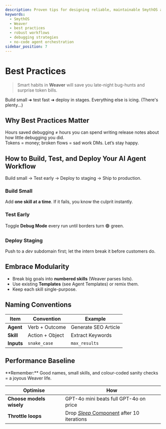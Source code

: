 ```yaml
---
description: Proven tips for designing reliable, maintainable SmythOS agents.
keywords:
  - SmythOS
  - Weaver
  - best practices
  - robust workflows
  - debugging strategies
  - no-code agent orchestration
sidebar_position: 7
---
```

# Best Practices

> Smart habits in **Weaver** will save you late-night bug-hunts and surprise token bills.

<InfoCallout title="TL;DR"> Build small ➜ test fast ➜ deploy in stages.  Everything else is icing. (There's plenty...) </InfoCallout>

<Divider/>

## Why Best Practices Matter

Hours saved debugging ≠ hours you can spend writing release notes about how little debugging you did.  
Tokens = money; broken flows = sad work DMs. Let’s stay happy.
<Divider/>

## How to Build, Test, and Deploy Your AI Agent Workflow
Build small -> Test early -> Deploy to staging -> Ship to production.

### Build Small
Add **one skill at a time**. If it fails, you know the culprit instantly.

### Test Early
Toggle **Debug Mode** every run until borders turn 🟢 green.

### Deploy Staging
Push to a *dev* subdomain first; let the intern break it before customers do.

<Divider/>

## Embrace Modularity

- Break big goals into **numbered skills** (Weaver parses lists).  
- Use existing **Templates** (see <DocLink to="/docs/agent-templates/overview">Agent Templates</DocLink>) or remix them.
- Keep each skill single-purpose.

<Divider/>

## Naming Conventions

| Item | Convention | Example |
|------|------------|---------|
| **Agent** | Verb + Outcome | Generate SEO Article |
| **Skill** | Action + Object | Extract Keywords |
| **Inputs** | `snake_case` | `max_results` |

<Divider/>

## Performance Baseline
<TipCallout title="Follow these simple tips">
**Remember:** Good names, small skills, and colour-coded sanity checks = a joyous Weaver life.
</TipCallout>

| Optimise | How |
|----------|-----|
| **Choose models wisely** | GPT-4o mini beats full GPT-4o on price |
| **Throttle loops** | Drop [*Sleep* Component](/docs/agent-studio/components/advanced/sleep) after 10 iterations |

